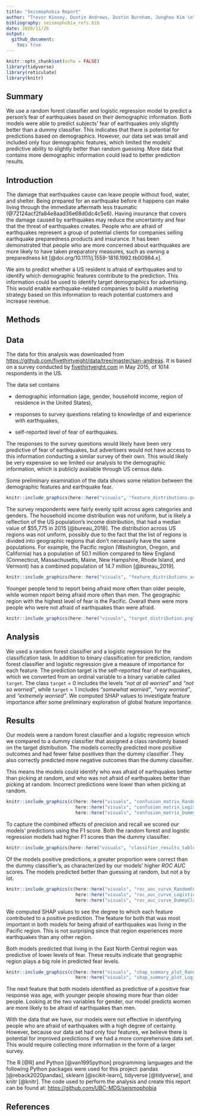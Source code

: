 ```yaml
---
title: "Seismophobia Report"
author: "Trevor Kinsey, Dustin Andrews, Dustin Burnham, Junghoo Kim \n"
bibliography: seismophobia_refs.bib
date: 2020/11/26
output:
  github_document:
    toc: true
---
```


```r
knitr::opts_chunk$set(echo = FALSE)
library(tidyverse)
library(reticulate)
library(knitr)

```

## Summary

We use a random forest classifier and logistic regression model to predict a person's fear of earthquakes based on their demographic information. Both models were able to predict subjects' fear of earthquakes only slightly better than a dummy classifier. This indicates that there is potential for predictions based on demographics. However, our data set was small and included only four demographic features, which limited the models' predictive ability to slightly better than random guessing. More data that contains more demographic information could lead to better prediction results.

## Introduction

The damage that earthquakes cause can leave people without food, water, and shelter. Being prepared for an earthquake before it happens can make living through the immediate aftermath less traumatic (\@72124acf2fa84e8aad36e68d0dc4c5e6). Having insurance that covers the damage caused by earthquakes may reduce the uncertainty and fear that the threat of earthquakes creates. People who are afraid of earthquakes represent a group of potential clients for companies selling earthquake preparedness products and insurance. It has been demonstrated that people who are more concerned about earthquakes are more likely to have taken preparatory measures, such as owning a preparedness kit [\@doi.org/10.1111/j.1559-1816.1992.tb00984.x].

We aim to predict whether a US resident is afraid of earthquakes and to identify which demographic features contribute to the prediction. This information could be used to identify target demographics for advertising. This would enable earthquake-related companies to build a marketing strategy based on this information to reach potential customers and increase revenue.

## Methods

## Data

The data for this analysis was downloaded from <https://github.com/fivethirtyeight/data/tree/master/san-andreas>. It is based on a survey conducted by [fivethirtyeight.com](https://fivethirtyeight.com/) in May 2015, of 1014 respondents in the US.

The data set contains

-   demographic information (age, gender, household income, region of residence in the United States),

-   responses to survey questions relating to knowledge of and experience with earthquakes,

-   self-reported level of fear of earthquakes.

The responses to the survey questions would likely have been very predictive of fear of earthquakes, but advertisers would not have access to this information conducting a similar survey of their own. This would likely be very expensive so we limited our analysis to the demographic information, which is publicly available through US census data.

Some preliminary examination of the data shows some relation between the demographic features and earthquake fear.

```r
knitr::include_graphics(here::here("visuals", "feature_distributions.png"))
```

The survey respondents were fairly evenly split across ages categories and genders. The household income distribution was not uniform, but is likely a reflection of the US population's income distribution, that had a median value of $55,775 in 2015 [\@bureau\_2018]. The distribution across US regions was not uniform, possibly due to the fact that the list of regions is divided into geographic regions that don't necessarily have the same populations. For example, the Pacific region (Washington, Oregon, and California) has a population of 50.1 million compared to New England (Connecticut, Massachusetts, Maine, New Hampshire, Rhode Island, and Vermont) has a combined population of 14.7 million [\@bureau\_2019].

```r
knitr::include_graphics(here::here("visuals", "feature_distributions_across_response.png"))
```

Younger people tend to report being afraid more often than older people, while women report being afraid more often than men. The geographic region with the highest level of fear is the Pacific. Overall there were more people who were not afraid of earthquakes than were afraid.

```r
knitr::include_graphics(here::here("visuals", "target_distribution.png"))
```

## Analysis

We used a random forest classifier and a logistic regression for the classification task. In addition to binary classification for prediction, random forest classifier and logistic regression give a measure of importance for each feature. The prediction target is the self-reported fear of earthquakes, which we converted from an ordinal variable to a binary variable called `target`. The class `target` = 0 includes the levels *"not at all worried"* and *"not so worried"*, while `target` = 1 includes *"somewhat worried"*, *"very worried"*, and *"extremely worried"*. We computed SHAP values to investigate feature importance after some preliminary exploration of global feature importance.

## Results

Our models were a random forest classifier and a logistic regression which we compared to a dummy classifier that assigned a class randomly based on the target distribution. The models correctly predicted more positive outcomes and had fewer false positives than the dummy classifier .They also correctly predicted more negative outcomes than the dummy classifier.

This means the models could identify who was afraid of earthquakes better than picking at random, and who was not afraid of earthquakes better than picking at random. Incorrect predictions were lower than when picking at random.

```r
knitr::include_graphics(c(here::here("visuals", "confusion_matrix_RandomForestClassifier.png"),
                          here::here("visuals", "confusion_matrix_LogisticRegression.png"),
                          here::here("visuals", "confusion_matrix_DummyClassifier.png")))
```

To capture the combined effects of precision and recall we scored our models' predictions using the F1 score. Both the random forest and logistic regression models had higher F1 scores than the dummy classifier.

```r
knitr::include_graphics(here::here("visuals", "classifier_results_table.png"))
```

Of the models positive predictions, a greater proportion were correct than the dummy classifier's, as characterized by our models' higher *ROC AUC* scores. The models predicted better than guessing at random, but not a by lot.

```r
knitr::include_graphics(c(here::here("visuals", "roc_auc_curve_RandomForestClassifier.png"),
                          here::here("visuals", "roc_auc_curve_LogisticRegression.png"),
                          here::here("visuals", "roc_auc_curve_DummyClassifier.png")))
```

We computed SHAP values to see the degree to which each feature contributed to a positive prediction. The feature for both that was most important in both models for being afraid of earthquakes was living in the Pacific region. This is not surprising since that region experiences more earthquakes than any other region.

Both models predicted that living in the East North Central region was predictive of lower levels of fear. These results indicate that geographic region plays a big role in predicted fear levels.

```r
knitr::include_graphics(c(here::here("visuals", "shap_summary_plot_RandomForestClassifier.png"),
                          here::here("visuals", "shap_summary_plot_LogisticRegression.png")))
```

The next feature that both models identified as predictive of a positive fear response was age, with younger people showing more fear than older people. Looking at the two variables for gender, our model predicts women are more likely to be afraid of earthquakes than men.

With the data that we have, our models were not effective in identifying people who are afraid of earthquakes with a high degree of certainty. However, because our data set had only four features, we believe there is potential for improved predictions if we had a more comprehensive data set. This would require collecting more information in the form of a larger survey.

The R [\@R] and Python [\@van1995python] programming languages and the following Python packages were used for this project: pandas [\@reback2020pandas], sklearn [\@scikit-learn], tidyverse [\@tidyverse], and knitr [\@knitr]. The code used to perform the analysis and create this report can be found at: <https://github.com/UBC-MDS/seismophobia>

## References
